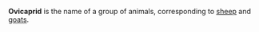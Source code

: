 '''Ovicaprid''' is the name of a group of animals, corresponding to [[sheep]] and [[goats]].

{{mammal-stub}}